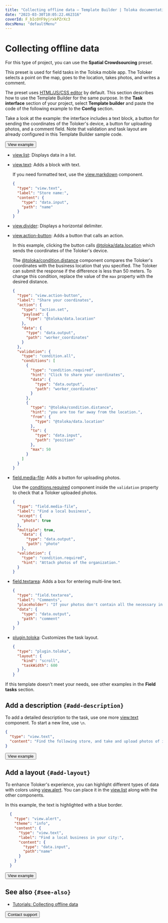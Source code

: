 ```yaml
---
title: "Collecting offline data — Template Builder | Toloka documentation"
date: "2023-03-30T10:05:22.462316"
coverId: F_bIcOYF9yjrxkPZrXc3
docsMenu: "defaultMenu"
---
```


# Collecting offline data

For this type of project, you can use the **Spatial Crowdsourcing** preset.

This preset is used for field tasks in the Toloka mobile app. The Toloker selects a point on the map, goes to the location, takes photos, and writes a comment.

The preset uses [HTML/JS/CSS editor](/docs/guide/spec) by default. This section describes how to use the Template Builder for the same purpose. In the **Task interface** section of your project, select **Template builder** and paste the code of the following example to the **Config** section.

Take a look at the example: the interface includes a text block, a button for sending the coordinates of the Toloker's device, a button for uploading photos, and a comment field. Note that validation and task layout are already configured in this Template Builder sample code.

<Button themeColor="light" view="default" size="l" type="link" url="https://ya.cc/t/Fz_--ktr3ttAX9">View example</Button>

<Cut title="Components used in the example">

- [view.list](/docs/template-builder/reference/view.list): Displays data in a list.

- [view.text](/docs/template-builder/reference/view.text): Adds a block with text.

  If you need formatted text, use the [view.markdown](/docs/template-builder/reference/view.markdown) component.

  <Cut title="Show code">

  ```json
  {
    "type": "view.text",
    "label": "Store name:",
    "content": {
      "type": "data.input",
      "path": "name"
    }
  }
  ```
  </Cut>

- [view.divider](/docs/template-builder/reference/view.divider): Displays a horizontal delimiter.

- [view.action-button](/docs/template-builder/reference/view.action-button): Adds a button that calls an action.

  In this example, clicking the button calls [@toloka/data.location](/docs/template-builder/reference/data.location) which sends the coordinates of the Toloker's device.

  The [@toloka/condition.distance](/docs/template-builder/reference/condition.distance) component compares the Toloker's coordinates with the business location that you specified. The Toloker can submit the response if the difference is less than 50 meters. To change this condition, replace the value of the `max` property with the desired distance.

  <Cut title="Show code">

  ```json
  {
    "type": "view.action-button",
    "label": "Share your coordinates",
    "action": {
      "type": "action.set",
      "payload": {
        "type": "@toloka/data.location"
      },
      "data": {
        "type": "data.output",
        "path": "worker_coordinates"
      }
    },
    "validation": {
      "type": "condition.all",
      "conditions": [
        {
          "type": "condition.required",
          "hint": "Click to share your coordinates",
          "data": {
            "type": "data.output",
            "path": "worker_coordinates"
          }
        },
        {
          "type": "@toloka/condition.distance",
          "hint": "you are too far away from the location.",
          "from": {
            "type": "@toloka/data.location"
          },
          "to": {
            "type": "data.input",
            "path": "position"
          },
          "max": 50
        }
      ]
    }
  }
  ```
  </Cut>

- [field.media-file](/docs/template-builder/reference/field.media-file): Adds a button for uploading photos.

  Use the [conditions.required](/docs/template-builder/reference/conditions) component inside the `validation` property to check that a Toloker uploaded photos.

  <Cut title="Show code">

  ```json
  {
    "type": "field.media-file",
    "label": "Find a local business",
    "accept": {
      "photo": true
    },
    "multiple": true,
      "data": {
        "type": "data.output",
        "path": "photo"
      },
    "validation": {
      "type": "condition.required",
      "hint": "Attach photos of the organization."
    }
  }
  ```

  </Cut>

- [field.textarea](/docs/template-builder/reference/field.textarea): Adds a box for entering multi-line text.

  <Cut title="Show code">

  ```json
  {
    "type": "field.textarea",
    "label": "Comments",
    "placeholder": "If your photos don't contain all the necessary information, add details here.",
    "data": {
      "type": "data.output",
      "path": "comment"
    }
  }
  ```

  </Cut>

- [plugin.toloka](/docs/template-builder/reference/plugin.toloka): Customizes the task layout.

  <Cut title="Show code">

  ```json
  {
    "type": "plugin.toloka",
    "layout": {
      "kind": "scroll",
      "taskWidth": 600
    }
  }
  ```

  </Cut>

</Cut>

If this template doesn't meet your needs, see other examples in the **Field tasks** section.

## Add a description `{#add-description}`

To add a detailed description to the task, use one more [view.text](/docs/template-builder/reference/view.text) component. To start a new line, use `\n`.

<Cut title="Show code">

```json
{
  "type": "view.text",
  "content": "Find the following store, and take and upload photos of it. \nIf your photos don't contain all the necessary information, add a comment."
}
```

</Cut>

<Button themeColor="light" view="default" size="l" type="link" url="https://ya.cc/t/Hntp83Qy3ttDYy">View example</Button>

## Add a layout `{#add-layout}`

To enhance Toloker's experience, you can highlight different types of data with colors using [view.alert](/docs/template-builder/reference/view.alert). You can place it in the [view.list](/docs/template-builder/reference/view.list) along with the other components.

In this example, the text is highlighted with a blue border.

<Cut title="Show code">

```json
  {
    "type": "view.alert",
    "theme": "info",
    "content": {
      "type": "view.text",
      "label": "Find a local business in your city:",
      "content": {
        "type": "data.input",
        "path":"name"
      }
    }
  }
  ```

</Cut>

<Button themeColor="light" view="default" size="l" type="link" url="https://ya.cc/t/obCzNwRZ3ttDa2">View example</Button>

## See also `{#see-also}`

- [Tutorials: Collecting offline data](/docs/tutorials/walk)

<Button themeColor="light" view="default" size="l" type="link" url="/docs/guide/troubleshooting/support?form-source=template-builder-templates-spatial-crowdsourcing">Contact support</Button>